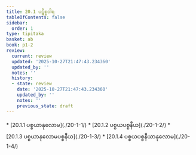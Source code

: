 ```yaml
---
title: 20.1 ပဋိစ္စဝါရ
tableOfContents: false
sidebar:
  order: 1
type: tipitaka
basket: ab
book: p1-2
review:
  current: review
  updated: '2025-10-27T21:47:43.234360'
  updated_by: ''
  notes: ''
  history:
  - state: review
    date: '2025-10-27T21:47:43.234360'
    updated_by: ''
    notes: ''
    previous_state: draft
---
```



<ReviewStatus review={frontmatter.review} showDetails={true} />

<HypothesisAnnotation frontmatter={frontmatter} />

<DynamicBreadcrumb />



<TableOfContents book="p1-2" section="20.1">
* [20.1.1 ပစ္စယာနုလောမ](./20-1-1/)
* [20.1.2 ပစ္စယပစ္စနီယ](./20-1-2/)
* [20.1.3 ပစ္စယာနုလောမပစ္စနီယ](./20-1-3/)
* [20.1.4 ပစ္စယပစ္စနီယာနုလောမ](./20-1-4/)
</TableOfContents>